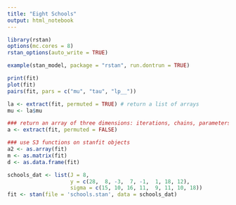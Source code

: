 ```yaml
---
title: "Eight Schools"
output: html_notebook
---
```


```r
library(rstan)
options(mc.cores = 8)
rstan_options(auto_write = TRUE)
```

```r
example(stan_model, package = "rstan", run.dontrun = TRUE)
```

```r
print(fit)
plot(fit)
pairs(fit, pars = c("mu", "tau", "lp__"))

la <- extract(fit, permuted = TRUE) # return a list of arrays 
mu <- la$mu 

### return an array of three dimensions: iterations, chains, parameters 
a <- extract(fit, permuted = FALSE) 

### use S3 functions on stanfit objects
a2 <- as.array(fit)
m <- as.matrix(fit)
d <- as.data.frame(fit)
```

```r
schools_dat <- list(J = 8, 
                    y = c(28,  8, -3,  7, -1,  1, 18, 12),
                    sigma = c(15, 10, 16, 11,  9, 11, 10, 18))
fit <- stan(file = 'schools.stan', data = schools_dat)
```
